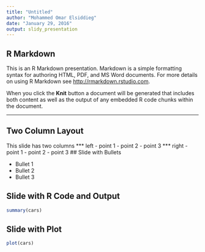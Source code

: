 ```yaml
---
title: "Untitled"
author: "Mohammed Omar Elsiddieg"
date: "January 29, 2016"
output: slidy_presentation
---
```


## R Markdown

This is an R Markdown presentation. Markdown is a simple formatting syntax for authoring HTML, PDF, and MS Word documents. For more details on using R Markdown see <http://rmarkdown.rstudio.com>.

When you click the **Knit** button a document will be generated that includes both content as well as the output of any embedded R code chunks within the document.

---

## Two Column Layout   
This slide has two columns
*** left
- point 1
- point 2
- point 3
*** right
- point 1
- point 2
- point 3
## Slide with Bullets

- Bullet 1
- Bullet 2
- Bullet 3

## Slide with R Code and Output

```r
summary(cars)
```

## Slide with Plot

```r
plot(cars)
```

